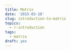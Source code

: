 ```yaml
---
title: Matrix
date: '2015-03-10'
slug: introduction-to-matrix
topics:
  - r-introduction
tags:
  - matrix
draft: yes
---
```


